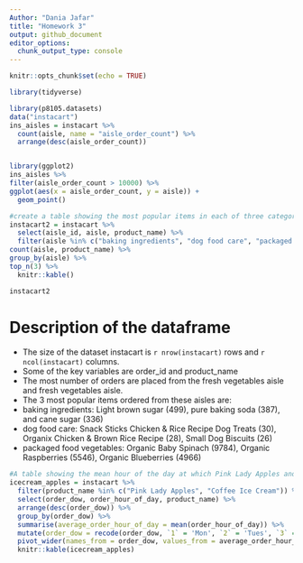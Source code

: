 ```yaml
---
Author: "Dania Jafar"
title: "Homework 3"
output: github_document
editor_options: 
  chunk_output_type: console
---
```


```r
knitr::opts_chunk$set(echo = TRUE)

library(tidyverse)
```

```r
library(p8105.datasets)
data("instacart")
ins_aisles = instacart %>% 
  count(aisle, name = "aisle_order_count") %>% 
  arrange(desc(aisle_order_count))


library(ggplot2)
ins_aisles %>% 
filter(aisle_order_count > 10000) %>% 
ggplot(aes(x = aisle_order_count, y = aisle)) + 
  geom_point()

#create a table showing the most popular items in each of three categories
instacart2 = instacart %>% 
  select(aisle_id, aisle, product_name) %>% 
  filter(aisle %in% c("baking ingredients", "dog food care", "packaged vegetables fruits")) %>% 
count(aisle, product_name) %>% 
group_by(aisle) %>% 
top_n(3) %>% 
  knitr::kable()

instacart2
```

# Description of the dataframe 
* The size of the dataset instacart is `r nrow(instacart)` rows and `r ncol(instacart)` columns.
* Some of the key variables are order_id and product_name
* The most number of orders are placed from the fresh vegetables aisle and fresh vegetables aisle. 
* The 3 most popular items ordered from these aisles are: 
* baking ingredients: Light brown sugar (499), pure baking soda (387), and cane sugar (336)
* dog food care: Snack Sticks Chicken & Rice Recipe Dog Treats (30), Organix Chicken & Brown Rice Recipe (28), Small Dog Biscuits (26)
* packaged food vegetables: Organic Baby Spinach (9784), Organic Raspberries (5546), Organic Blueberries (4966)

```r
#A table showing the mean hour of the day at which Pink Lady Apples and Coffee Ice Cream are ordered on each day of the week
icecream_apples = instacart %>% 
  filter(product_name %in% c("Pink Lady Apples", "Coffee Ice Cream")) %>% 
  select(order_dow, order_hour_of_day, product_name) %>%
  arrange(desc(order_dow)) %>% 
  group_by(order_dow) %>% 
  summarise(average_order_hour_of_day = mean(order_hour_of_day)) %>% 
  mutate(order_dow = recode(order_dow, `1` = 'Mon', `2` = 'Tues', `3` = 'Wed', `4` = 'Thur', `5` = 'Fri', `6` = 'Sat', `0` = 'Sun')) %>% 
  pivot_wider(names_from = order_dow, values_from = average_order_hour_of_day)
  knitr::kable(icecream_apples)

```

```r


  
```


